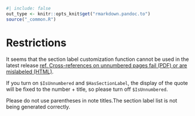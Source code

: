 ```r
#| include: false
out_type <- knitr::opts_knit$get("rmarkdown.pandoc.to")
source("_common.R")
```
# Restrictions {#sec-restrictions .appendix }

It seems that the section label customization function cannot be used in the latest release [ref. Cross-references on unnumbered pages fail (PDF) or are mislabeled (HTML)](https://github.com/quarto-dev/quarto-cli/issues/5946). 

If you turn on `$IsUnnumbered` and `$HasSectionLabel`, the display of the quote will be fixed to the number + title, so please turn off `$IsUnnumbered`.

Please do not use parentheses in note titles.The section label list is not being generated correctly.




